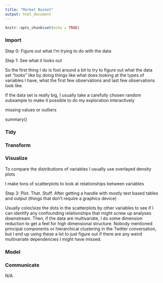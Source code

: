 ```yaml
---
title: "Market Basket"
output: html_document
---
```


```r
knitr::opts_chunk$set(echo = TRUE)
```

### Import 

Step 0: Figure out what I’m trying to do with the data

Step 1: See what it looks out

So the first thing I do is fool around a bit to try to figure out what the data set “looks” like by doing things like what does looking at the types of variables I have, what the first few observations and last few observations look like.

If the data set is really big, I usually take a carefully chosen random subsample to make it possible to do my exploration interactively

missing values or outliers

summary() 

### Tidy

### Transform

### Visualize 

To compare the distributions of variables I usually use overlayed density plots 

I make tons of scatterplots to look at relationships between variables

Step 3: Plot. That. Stuff. After getting a handle with mostly text based tables and output (things that don’t require a graphics device)

Usually color/size the dots in the scatterplots by other variables to see if I can identify any confounding relationships that might screw up analyses downstream. Then, if the data are multivariate, I do some dimension reduction to get a feel for high dimensional structure. Nobody mentioned principal components or hierarchical clustering in the Twitter conversation, but I end up using these a lot to just figure out if there are any weird multivariate dependencies I might have missed.

### Model 

### Communicate

N/A
